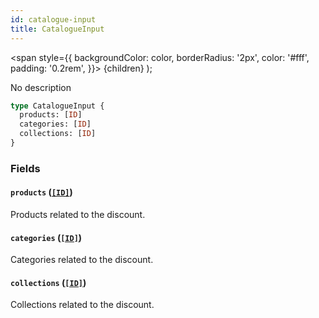 ```yaml
---
id: catalogue-input
title: CatalogueInput
---
```


<span
style={{
      backgroundColor: color,
      borderRadius: '2px',
      color: '#fff',
      padding: '0.2rem',
    }}>
{children}
</span>
);

No description

```graphql
type CatalogueInput {
  products: [ID]
  categories: [ID]
  collections: [ID]
}
```

### Fields

#### `products` ([`[ID]`](/api-reference/scalars/id.mdx))

Products related to the discount.

#### `categories` ([`[ID]`](/api-reference/scalars/id.mdx))

Categories related to the discount.

#### `collections` ([`[ID]`](/api-reference/scalars/id.mdx))

Collections related to the discount.
